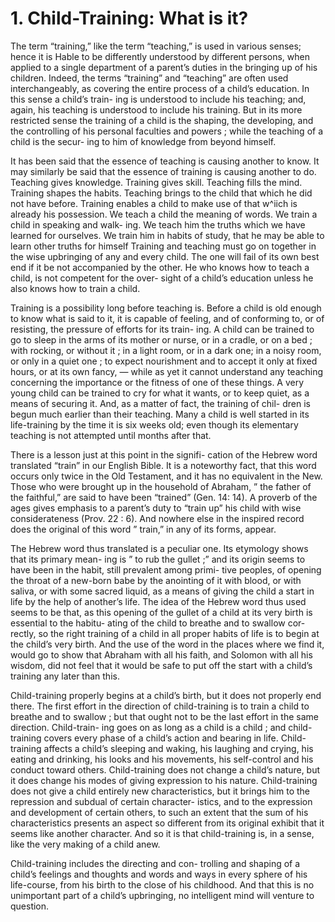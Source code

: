 # 1. Child-Training: What is it?

The term "training," like the term "teaching," is used in various senses; hence it is Hable to be differently understood by different persons, when applied to a single department of a parent's duties in the bringing up of his children. Indeed, the terms "training" and "teaching" are often used interchangeably, as covering the entire process of a child's education. In this sense a child's train- ing is understood to include his teaching; and, again, his teaching is understood to include his training. But in its more restricted sense the training of a child is the shaping, the developing, and the controlling of his personal faculties and powers ; while the teaching of a child is the secur- ing to him of knowledge from beyond himself.

It has been said that the essence of teaching is causing another to know. It may similarly be said that the essence of training is causing another to do. Teaching gives knowledge. Training gives skill. Teaching fills the mind. Training shapes the habits. Teaching brings to the child that which he did not have before. Training enables a child to make use of that w^iich is already his possession. We teach a child the meaning of words. We train a child in speaking and walk- ing. We teach him the truths which we have learned for ourselves. We train him in habits of study, that he may be able to learn other truths for himself Training and teaching must go on together in the wise upbringing of any and every child. The one will fail of its own best end if it be not accompanied by the other. He who knows how to teach a child, is not competent for the over- sight of a child's education unless he also knows how to train a child.

Training is a possibility long before teaching is. Before a child is old enough to know what is said to it, it is capable of feeling, and of conforming to, or of resisting, the pressure of efforts for its train- ing. A child can be trained to go to sleep in the arms of its mother or nurse, or in a cradle, or on a bed ; with rocking, or without it ; in a light room, or in a dark one; in a noisy room, or only in a quiet one ; to expect nourishment and to accept it only at fixed hours, or at its own fancy, — while as yet it cannot understand any teaching concerning the importance or the fitness of one of these things. A very young child can be trained to cry for what it wants, or to keep quiet, as a means of securing it. And, as a matter of fact, the training of chil- dren is begun much earlier than their teaching. Many a child is well started in its life-training by the time it is six weeks old; even though its elementary teaching is not attempted until months after that.

There is a lesson just at this point in the signifi- cation of the Hebrew word translated "train" in our English Bible. It is a noteworthy fact, that this word occurs only twice in the Old Testament, and it has no equivalent in the New. Those who were brought up in the household of Abraham, " the father of the faithful," are said to have been "trained" (Gen. 14: 14). A proverb of the ages gives emphasis to a parent's duty to "train up" his child with wise considerateness (Prov. 22 : 6). And nowhere else in the inspired record does the original of this word " train," in any of its forms, appear.

The Hebrew word thus translated is a peculiar one. Its etymology shows that its primary mean- ing is " to rub the gullet ;" and its origin seems to have been in the habit, still prevalent among primi- tive peoples, of opening the throat of a new-born babe by the anointing of it with blood, or with saliva, or with some sacred liquid, as a means of giving the child a start in life by the help of another's life. The idea of the Hebrew word thus used seems to be that, as this opening of the gullet of a child at its very birth is essential to the habitu- ating of the child to breathe and to swallow cor- rectly, so the right training of a child in all proper habits of life is to begin at the child's very birth. And the use of the word in the places where we find it, would go to show that Abraham with all his faith, and Solomon with all his wisdom, did not feel that it would be safe to put off the start with a child's training any later than this.

Child-training properly begins at a child's birth, but it does not properly end there. The first effort in the direction of child-training is to train a child to breathe and to swallow ; but that ought not to be the last effort in the same direction. Child-train- ing goes on as long as a child is a child ; and child-training covers every phase of a child's action and bearing in life. Child-training affects a child's sleeping and waking, his laughing and crying, his eating and drinking, his looks and his movements, his self-control and his conduct toward others. Child-training does not change a child's nature, but it does change his modes of giving expression to his nature. Child-training does not give a child entirely new characteristics, but it brings him to the repression and subdual of certain character- istics, and to the expression and development of certain others, to such an extent that the sum of his characteristics presents an aspect so different from its original exhibit that it seems like another character. And so it is that child-training is, in a sense, like the very making of a child anew.

Child-training includes the directing and con- trolling and shaping of a child's feelings and thoughts and words and ways in every sphere of his life-course, from his birth to the close of his childhood. And that this is no unimportant part of a child's upbringing, no intelligent mind will venture to question.